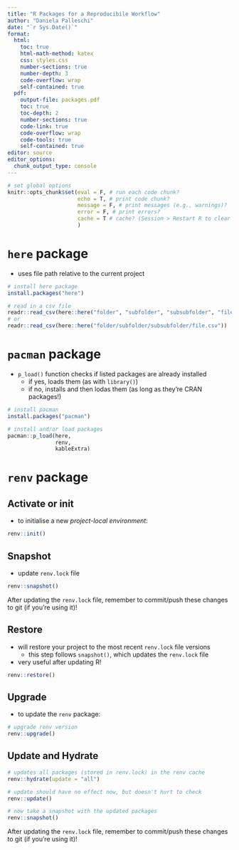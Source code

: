 ```yaml
---
title: "R Packages for a Reproducibile Workflow"
author: "Daniela Palleschi"
date: "`r Sys.Date()`"
format:
  html:
    toc: true
    html-math-method: katex
    css: styles.css
    number-sections: true
    number-depth: 3
    code-overflow: wrap
    self-contained: true
  pdf:
    output-file: packages.pdf
    toc: true
    toc-depth: 2
    number-sections: true
    code-link: true
    code-overflow: wrap
    code-tools: true
    self-contained: true
editor: source
editor_options: 
  chunk_output_type: console
---
```


```r
# set global options
knitr::opts_chunk$set(eval = F, # run each code chunk?
                      echo = T, # print code chunk?
                      message = F, # print messages (e.g., warnings)?
                      error = F, # print errors?
                      cache = T # cache? (Session > Restart R to clear cache)
                      ) 
```

# `here` package

- uses file path relative to the current project

```r
# install here package
install.packages("here")

# read in a csv file
readr::read_csv(here::here("folder", "subfolder", "subsubfolder", "file.csv"))
# or
readr::read_csv(here::here("folder/subfolder/subsubfolder/file.csv"))
```


# `pacman` package

- `p_load()` function checks if listed packages are already installed
  - if yes, loads them (as with `library()`)
  - if no, installs and then lodas them (as long as they're CRAN packages!)
  
```r
# install pacman
install.packages("pacman")

# install and/or load packages
pacman::p_load(here,
               renv,
               kableExtra)
```


# `renv` package

## Activate or init

- to initialise a new *project-local environment*:

```r
renv::init()
```


## Snapshot

- update `renv.lock` file

```r
renv::snapshot()
```

After updating the `renv.lock` file, remember to commit/push these changes to git (if you're using it)!

## Restore

- will restore your project to the most recent `renv.lock` file versions
  - this step follows `snapshot()`, which updates the `renv.lock` file
- very useful after updating R!

```r
renv::restore()
```

## Upgrade

- to update the `renv` package:

```r
# upgrade renv version
renv::upgrade()
```

## Update and Hydrate

```r
# updates all packages (stored in renv.lock) in the renv cache
renv::hydrate(update = "all")

# update should have no effect now, but doesn't hurt to check
renv::update()

# now take a snapshot with the updated packages
renv::snapshot()
```

After updating the `renv.lock` file, remember to commit/push these changes to git (if you're using it)!


